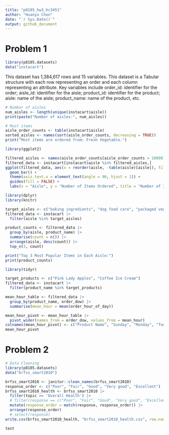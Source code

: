 ```yaml
---
title: "p8105_hw3_hc3451"
author: "Huanyu Chen"
date: "`r Sys.Date()`"
output: github_document
---
```


# Problem 1
```r
library(p8105.datasets)
data("instacart")
```

This dataset has 1,384,617 rows and 15 variables. This dataset is a Tabular structure with each row representing an order and each column representing an attribute. Key variables include order_id: identifier for the order; aisle_id: identifier for the aisle; product_id: identifier for the product; aisle: name of the aisle; product_name: name of the product, etc.

```r
# Number of aisles
num_aisles <- length(unique(instacart$aisle))
print(paste("Number of aisles:", num_aisles))

# Most items
aisle_order_counts <- table(instacart$aisle)
sorted_aisles <- names(sort(aisle_order_counts, decreasing = TRUE))
print("Most items are ordered from: Fresh Vegetable.")
```

```r
library(ggplot2)

filtered_aisles <- names(aisle_order_counts[aisle_order_counts > 10000])
filtered_data <- instacart[instacart$aisle %in% filtered_aisles,]
ggplot(filtered_data, aes(x = reorder(aisle, -table(aisle)[aisle]), fill = aisle)) +
  geom_bar() +
  theme(axis.text.x = element_text(angle = 90, hjust = 1)) +
  guides(fill = FALSE) +
  labs(x = "Aisle", y = "Number of Items Ordered", title = "Number of Items Ordered in Each Aisle (Aisles with > 10,000 items)")
```

```r
library(dplyr)
library(knitr)

target_aisles <- c("baking ingredients", "dog food care", "packaged vegetables fruits")
filtered_data <- instacart |>
  filter(aisle %in% target_aisles)

product_counts <- filtered_data |>
  group_by(aisle, product_name) |>
  summarise(count = n()) |>
  arrange(aisle, desc(count)) |>
  top_n(3, count)

print("Top 3 Most Popular Items in Each Aisle:")
print(product_counts)
```

```r
library(tidyr)

target_products <- c("Pink Lady Apples", "Coffee Ice Cream")
filtered_data <- instacart |>
  filter(product_name %in% target_products)

mean_hour_table <- filtered_data |>
  group_by(product_name, order_dow) |>
  summarise(mean_hour = mean(order_hour_of_day))

mean_hour_pivot <- mean_hour_table |>
  pivot_wider(names_from = order_dow, values_from = mean_hour)
colnames(mean_hour_pivot) <- c("Product Name", "Sunday", "Monday", "Tuesday", "Wednesday", "Thursday", "Friday", "Saturday")
mean_hour_pivot
```

# Problem 2
```r
# Data Cleaning
library(p8105.datasets)
data("brfss_smart2010")

brfss_smart2010 <- janitor::clean_names(brfss_smart2010)
response_order <- c("Poor", "Fair", "Good", "Very good", "Excellent")
brfss_smart2010_health <- brfss_smart2010 |>
  filter(topic == 'Overall Health') |>
  # filter(response == c("Poor", "Fair", "Good", "Very good", "Excellent")) |>
  mutate(response_order = match(response, response_order)) |>
  arrange(response_order)
  # select(response)
write.csv(brfss_smart2010_health, "brfss_smart2010_health.csv", row.names = FALSE)
```

```r
test
```

